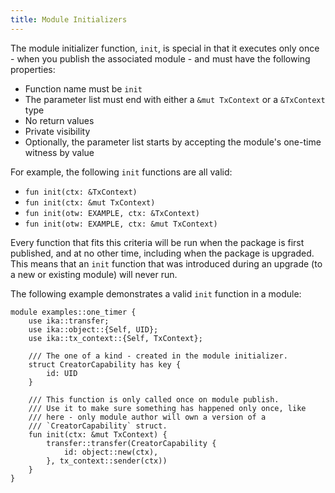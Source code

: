 ```yaml
---
title: Module Initializers
---
```


The module initializer function, `init`, is special in that it executes only once - when you publish the associated module - and must have the following properties:

- Function name must be `init`
- The parameter list must end with either a `&mut TxContext` or a `&TxContext` type
- No return values
- Private visibility
- Optionally, the parameter list starts by accepting the module's one-time witness by value

For example, the following `init` functions are all valid:

- `fun init(ctx: &TxContext)`
- `fun init(ctx: &mut TxContext)`
- `fun init(otw: EXAMPLE, ctx: &TxContext)`
- `fun init(otw: EXAMPLE, ctx: &mut TxContext)`

Every function that fits this criteria will be run when the package is first published, and at no other time, including when the package is upgraded.  This means that an `init` function that was introduced during an upgrade (to a new or existing module) will never run.

The following example demonstrates a valid `init` function in a module:

```move
module examples::one_timer {
    use ika::transfer;
    use ika::object::{Self, UID};
    use ika::tx_context::{Self, TxContext};

    /// The one of a kind - created in the module initializer.
    struct CreatorCapability has key {
        id: UID
    }

    /// This function is only called once on module publish.
    /// Use it to make sure something has happened only once, like
    /// here - only module author will own a version of a
    /// `CreatorCapability` struct.
    fun init(ctx: &mut TxContext) {
        transfer::transfer(CreatorCapability {
            id: object::new(ctx),
        }, tx_context::sender(ctx))
    }
}
```
